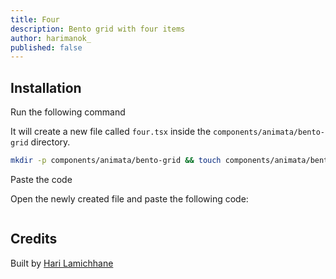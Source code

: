 ```yaml
---
title: Four
description: Bento grid with four items
author: harimanok_
published: false
---
```


<ComponentPreview name="bento-grid-four--docs" />

## Installation

<Steps>
<Step>Run the following command</Step>

It will create a new file called `four.tsx` inside the `components/animata/bento-grid` directory.

```bash
mkdir -p components/animata/bento-grid && touch components/animata/bento-grid/four.tsx
```

<Step>Paste the code</Step>

Open the newly created file and paste the following code:

```jsx file=<rootDir>/animata/bento-grid/four.tsx

```

</Steps>

## Credits

Built by [Hari Lamichhane](https://github.com/hari)
